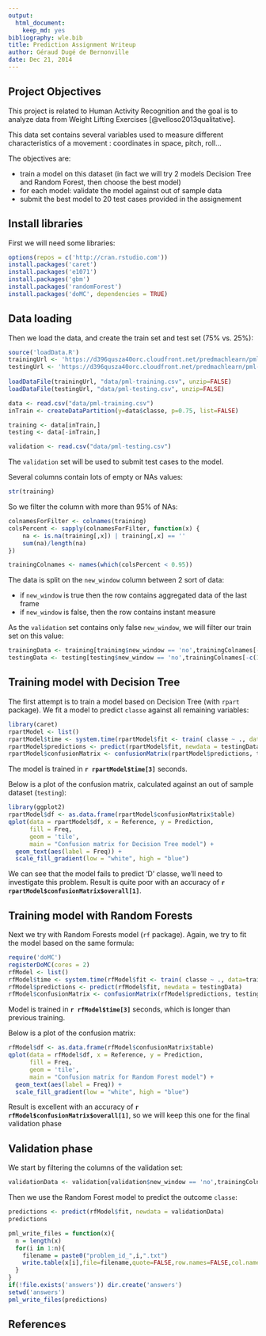 ```yaml
---
output:
  html_document:
    keep_md: yes
bibliography: wle.bib
title: Prediction Assignment Writeup
author: Géraud Dugé de Bernonville
date: Dec 21, 2014
---
```


## Project Objectives

This project is related to Human Activity Recognition and the goal is 
to analyze data from Weight Lifting Exercises [@velloso2013qualitative].

This data set contains several variables used to measure different characteristics
of a movement : coordinates in space, pitch, roll...

The objectives are:

* train a model on this dataset (in fact we will try 2 models Decision Tree and Random Forest, then choose the best model)
* for each model: validate the model against out of sample data
* submit the best model to 20 test cases provided in the assignement


## Install libraries

First we will need some libraries:
```r
options(repos = c('http://cran.rstudio.com'))
install.packages('caret')
install.packages('e1071')
install.packages('gbm')
install.packages('randomForest')
install.packages('doMC', dependencies = TRUE)
```

## Data loading

Then we load the data, and create the train set and test set (75% vs. 25%):
```r
source('loadData.R')
trainingUrl <- 'https://d396qusza40orc.cloudfront.net/predmachlearn/pml-training.csv'
testingUrl <- 'https://d396qusza40orc.cloudfront.net/predmachlearn/pml-testing.csv'
  
loadDataFile(trainingUrl, "data/pml-training.csv", unzip=FALSE)
loadDataFile(testingUrl, "data/pml-testing.csv", unzip=FALSE)

data <- read.csv("data/pml-training.csv")
inTrain <- createDataPartition(y=data$classe, p=0.75, list=FALSE)

training <- data[inTrain,]
testing <- data[-inTrain,]

validation <- read.csv("data/pml-testing.csv")
```

The `validation` set will be used to submit test cases to the model.

Several columns contain lots of empty or NAs values:
```r
str(training)
```

So we filter the column with more than 95% of NAs:
```r
colnamesForFilter <- colnames(training)
colsPercent <- sapply(colnamesForFilter, function(x) {
    na <- is.na(training[,x]) | training[,x] == ''
    sum(na)/length(na)
})

trainingColnames <- names(which(colsPercent < 0.95))
```

The data is split on the `new_window` column between 2 sort of data:

* if `new_window` is true then the row contains aggregated data of the last frame
* if `new_window` is false, then the row contains instant measure

As the `validation` set contains only false `new_window`, we will filter our train set on this
value:

```r
trainingData <- training[training$new_window == 'no',trainingColnames[-c(1, 3:7, 61)]]
testingData <- testing[testing$new_window == 'no',trainingColnames[-c(1, 3:7, 61)]]
```

## Training model with Decision Tree

The first attempt is to train a model based on Decision Tree (with `rpart` package). We fit a model
to predict `classe` against all remaining variables:

```r
library(caret)
rpartModel <- list()
rpartModel$time <- system.time(rpartModel$fit <- train( classe ~ ., data=trainingData, method="rpart"))
rpartModel$predictions <- predict(rpartModel$fit, newdata = testingData)
rpartModel$confusionMatrix <- confusionMatrix(rpartModel$predictions, testingData$classe)
```

The model is trained in **`r rpartModel$time[3]`** seconds.

Below is a plot of the confusion matrix, calculated against an out of sample dataset (`testing`):
```r
library(ggplot2)
rpartModel$df <- as.data.frame(rpartModel$confusionMatrix$table)
qplot(data = rpartModel$df, x = Reference, y = Prediction,
      fill = Freq,
      geom = 'tile',
      main = "Confusion matrix for Decision Tree model") +
  geom_text(aes(label = Freq)) +
  scale_fill_gradient(low = "white", high = "blue")
```

We can see that the model fails to predict 'D' classe, we'll need to investigate this problem.
Result is quite poor with an accuracy of **`r rpartModel$confusionMatrix$overall[1]`**.

## Training model with Random Forests

Next we try with Random Forests model (`rf` package). Again, we try to fit the model based on the same formula:

```r
require('doMC')
registerDoMC(cores = 2)
rfModel <- list()
rfModel$time <- system.time(rfModel$fit <- train( classe ~ ., data=trainingData, method="rf"))
rfModel$predictions <- predict(rfModel$fit, newdata = testingData)
rfModel$confusionMatrix <- confusionMatrix(rfModel$predictions, testingData$classe)
```

Model is trained in **`r rfModel$time[3]`** seconds, which is longer than previous training.

Below is a plot of the confusion matrix:
```r
rfModel$df <- as.data.frame(rfModel$confusionMatrix$table)
qplot(data = rfModel$df, x = Reference, y = Prediction,
      fill = Freq,
      geom = 'tile',
      main = "Confusion matrix for Random Forest model") +
  geom_text(aes(label = Freq)) +
  scale_fill_gradient(low = "white", high = "blue")
```

Result is excellent with an accuracy of **`r rfModel$confusionMatrix$overall[1]`**, so we will 
keep this one for the final validation phase

## Validation phase

We start by filtering the columns of the validation set:

```r
validationData <- validation[validation$new_window == 'no',trainingColnames[-c(1, 3:7, 60)]]
```

Then we use the Random Forest model to predict the outcome `classe`:
```r
predictions <- predict(rfModel$fit, newdata = validationData)
predictions
```

```r
pml_write_files = function(x){
  n = length(x)
  for(i in 1:n){
    filename = paste0("problem_id_",i,".txt")
    write.table(x[i],file=filename,quote=FALSE,row.names=FALSE,col.names=FALSE)
  }
}
if(!file.exists('answers')) dir.create('answers')
setwd('answers')
pml_write_files(predictions)
```

## References


